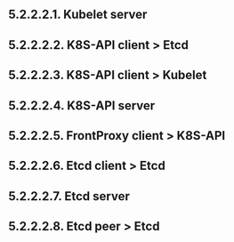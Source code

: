 
## 5.2.2.2.1. Kubelet server
<KubeletServer />

## 5.2.2.2.2. K8S-API client > Etcd
<KubeAPIETCDClientMain />

## 5.2.2.2.3. K8S-API client > Kubelet
<KubeletClientMain />

## 5.2.2.2.4. K8S-API server
<KubeAPIServerMain />

## 5.2.2.2.5. FrontProxy client > K8S-API
<FrontProxyClientMain />

## 5.2.2.2.6. Etcd client > Etcd
<ETCDClientETCDMain />

## 5.2.2.2.7. Etcd server
<ETCDServerMain />

## 5.2.2.2.8. Etcd peer > Etcd
<ETCDPeerMain />

